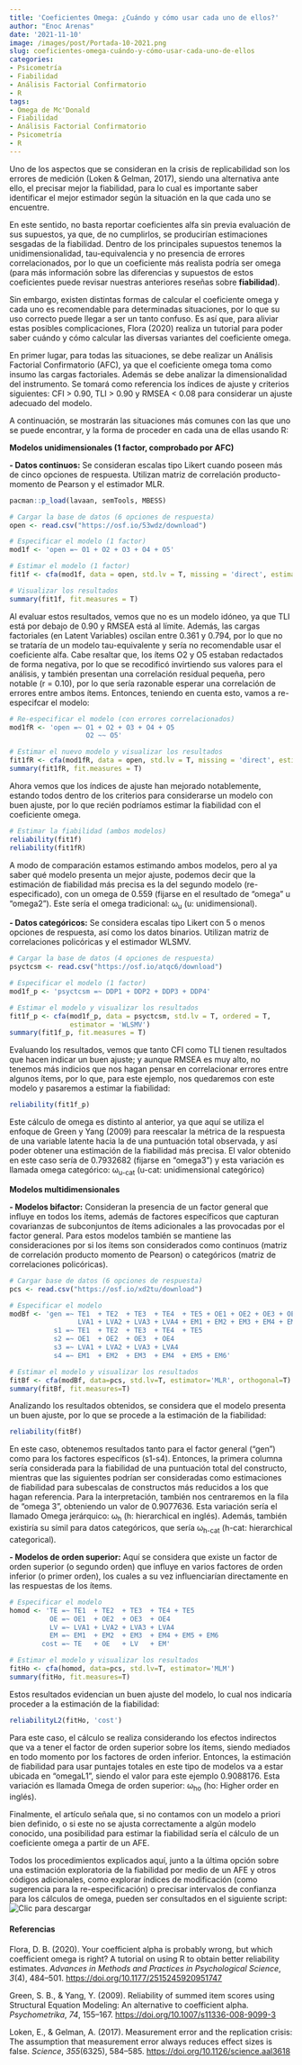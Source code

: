 ```yaml
---
title: 'Coeficientes Omega: ¿Cuándo y cómo usar cada uno de ellos?'
author: "Enoc Arenas"
date: '2021-11-10'
image: /images/post/Portada-10-2021.png
slug: coeficientes-omega-cuándo-y-cómo-usar-cada-uno-de-ellos
categories:
- Psicometría
- Fiabilidad
- Análisis Factorial Confirmatorio
- R
tags:
- Omega de Mc'Donald
- Fiabilidad
- Análisis Factorial Confirmatorio
- Psicometría
- R
---
```


Uno de los aspectos que se consideran en la crisis de replicabilidad son los errores de medición (Loken & Gelman, 2017), siendo una alternativa ante ello, el precisar mejor la fiabilidad, para lo cual es importante saber identificar el mejor estimador según la situación en la que cada uno se encuentre.

En este sentido, no basta reportar coeficientes alfa sin previa evaluación de sus supuestos, ya que, de no cumplirlos, se producirían estimaciones sesgadas de la fiabilidad. Dentro de los principales supuestos tenemos la unidimensionalidad, tau-equivalencia y no presencia de errores correlacionados, por lo que un coeficiente más realista podría ser omega (para más información sobre las diferencias y supuestos de estos coeficientes puede revisar nuestras anteriores reseñas sobre **fiabilidad**).

Sin embargo, existen distintas formas de calcular el coeficiente omega y cada uno es recomendable para determinadas situaciones, por lo que su uso correcto puede llegar a ser un tanto confuso. Es así que, para aliviar estas posibles complicaciones, Flora (2020) realiza un tutorial para poder saber cuándo y cómo calcular las diversas variantes del coeficiente omega.

En primer lugar, para todas las situaciones, se debe realizar un Análisis Factorial Confirmatorio (AFC), ya que el coeficiente omega toma como insumo las cargas factoriales. Además se debe analizar la dimensionalidad del instrumento. Se tomará como referencia los índices de ajuste y criterios siguientes: CFI > 0.90, TLI > 0.90 y RMSEA < 0.08 para considerar un ajuste adecuado del modelo. 

A continuación, se mostrarán las situaciones más comunes con las que uno se puede encontrar, y la forma de proceder en cada una de ellas usando R:

**Modelos unidimensionales (1 factor, comprobado por AFC)**

**-	Datos continuos:** Se consideran escalas tipo Likert cuando poseen más de cinco opciones de respuesta. Utilizan matriz de correlación producto-momento de Pearson y el estimador MLR.

```r
pacman::p_load(lavaan, semTools, MBESS)
```

```r
# Cargar la base de datos (6 opciones de respuesta)
open <- read.csv("https://osf.io/53wdz/download")

# Especificar el modelo (1 factor)
mod1f <- 'open =~ O1 + O2 + O3 + O4 + O5'

# Estimar el modelo (1 factor)
fit1f <- cfa(mod1f, data = open, std.lv = T, missing = 'direct', estimator = 'MLR')

# Visualizar los resultados
summary(fit1f, fit.measures = T)
```

Al evaluar estos resultados, vemos que no es un modelo idóneo, ya que TLI está por debajo de 0.90 y RMSEA está al límite. Además, las cargas factoriales (en Latent Variables) oscilan entre 0.361 y 0.794, por lo que no se trataría de un modelo tau-equivalente y sería no recomendable usar el coeficiente alfa. Cabe resaltar que, los ítems O2 y O5 estaban redactados de forma negativa, por lo que se recodificó invirtiendo sus valores para el análisis, y también presentan una correlación residual pequeña, pero notable (r = 0.10), por lo que sería razonable esperar una correlación de errores entre ambos ítems. Entonces, teniendo en cuenta esto, vamos a re-especifcar el modelo:

```r
# Re-especificar el modelo (con errores correlacionados)
mod1fR <- 'open =~ O1 + O2 + O3 + O4 + O5
                   O2 ~~ O5'

# Estimar el nuevo modelo y visualizar los resultados
fit1fR <- cfa(mod1fR, data = open, std.lv = T, missing = 'direct', estimator = 'MLR')
summary(fit1fR, fit.measures = T)
```

Ahora vemos que los índices de ajuste han mejorado notablemente, estando todos dentro de los criterios para considerarse un modelo con buen ajuste, por lo que recién podríamos estimar la fiabilidad con el coeficiente omega.

```r
# Estimar la fiabilidad (ambos modelos)
reliability(fit1f)
reliability(fit1fR)
```

A modo de comparación estamos estimando ambos modelos, pero al ya saber qué modelo presenta un mejor ajuste, podemos decir que la estimación de fiabilidad más precisa es la del segundo modelo (re-especificado), con un omega de 0.559 (fijarse en el resultado de “omega” u “omega2”). Este sería el omega tradicional: ω<sub>u</sub> (u: unidimensional).

**-	Datos categóricos:** Se considera escalas tipo Likert con 5 o menos opciones de respuesta, así como los datos binarios. Utilizan matriz de correlaciones policóricas y el estimador WLSMV.

```r
# Cargar la base de datos (4 opciones de respuesta)
psyctcsm <- read.csv("https://osf.io/atqc6/download")

# Especificar el modelo (1 factor)
mod1f_p <- 'psyctcsm =~ DDP1 + DDP2 + DDP3 + DDP4'

# Estimar el modelo y visualizar los resultados
fit1f_p <- cfa(mod1f_p, data = psyctcsm, std.lv = T, ordered = T,
               estimator = 'WLSMV')
summary(fit1f_p, fit.measures = T)
```

Evaluando los resultados, vemos que tanto CFI como TLI tienen resultados que hacen indicar un buen ajuste; y aunque RMSEA es muy alto, no tenemos más indicios que nos hagan pensar en correlacionar errores entre algunos ítems, por lo que, para este ejemplo, nos quedaremos con este modelo y pasaremos a estimar la fiabilidad:

```r
reliability(fit1f_p)
```

Este cálculo de omega es distinto al anterior, ya que aquí se utiliza el enfoque de Green y Yang (2009) para reescalar la métrica de la respuesta de una variable latente hacia la de una puntuación total observada, y así poder obtener una estimación de la fiabilidad más precisa. El valor obtenido en este caso sería de 0.7932682 (fijarse en “omega3”) y esta variación es llamada omega categórico: ω<sub>u-cat</sub> (u-cat: unidimensional categórico)

**Modelos multidimensionales**

**- Modelos bifactor:** Consideran la presencia de un factor general que influye en todos los ítems, además de factores específicos que capturan covarianzas de subconjuntos de ítems adicionales a las provocadas por el factor general. Para estos modelos también se mantiene las consideraciones por si los ítems son considerados como continuos (matriz de correlación producto momento de Pearson) o categóricos (matriz de correlaciones policóricas).

```r
# Cargar base de datos (6 opciones de respuesta)
pcs <- read.csv("https://osf.io/xd2tu/download")

# Especificar el modelo
modBf <- 'gen =~ TE1  + TE2  + TE3  + TE4  + TE5 + OE1 + OE2 + OE3 + OE4 +
                 LVA1 + LVA2 + LVA3 + LVA4 + EM1 + EM2 + EM3 + EM4 + EM5 + EM6
           s1 =~ TE1  + TE2  + TE3  + TE4  + TE5 
           s2 =~ OE1  + OE2  + OE3  + OE4
           s3 =~ LVA1 + LVA2 + LVA3 + LVA4
           s4 =~ EM1  + EM2  + EM3  + EM4  + EM5 + EM6'

# Estimar el modelo y visualizar los resultados
fitBf <- cfa(modBf, data=pcs, std.lv=T, estimator='MLR', orthogonal=T)
summary(fitBf, fit.measures=T)
```

Analizando los resultados obtenidos, se considera que el modelo presenta un buen ajuste, por lo que se procede a la estimación de la fiabilidad:

```r
reliability(fitBf)
```

En este caso, obtenemos resultados tanto para el factor general (“gen”) como para los factores específicos (s1-s4). Entonces, la primera columna sería considerada para la fiabilidad de una puntuación total del constructo, mientras que las siguientes podrían ser consideradas como estimaciones de fiabilidad para subescalas de constructos más reducidos a los que hagan referencia. Para la interpretación, también nos centraremos en la fila de “omega 3”, obteniendo un valor de 0.9077636. Esta variación sería el llamado Omega jerárquico: ω<sub>h</sub> (h: hierarchical en inglés). Además, también existiría su símil para datos categóricos, que sería ω<sub>h-cat</sub> (h-cat: hierarchical categorical).

**-	Modelos de orden superior:** Aquí se considera que existe un factor de orden superior (o segundo orden) que influye en varios factores de orden inferior (o primer orden), los cuales a su vez influenciarían directamente en las respuestas de los ítems.

```r
# Especificar el modelo
homod <- 'TE =~ TE1  + TE2  + TE3  + TE4 + TE5 
          OE =~ OE1  + OE2  + OE3  + OE4
          LV =~ LVA1 + LVA2 + LVA3 + LVA4
          EM =~ EM1  + EM2  + EM3  + EM4 + EM5 + EM6
        cost =~ TE   + OE   + LV   + EM'

# Estimar el modelo y visualizar los resultados
fitHo <- cfa(homod, data=pcs, std.lv=T, estimator='MLM')
summary(fitHo, fit.measures=T)
```

Estos resultados evidencian un buen ajuste del modelo, lo cual nos indicaría proceder a la estimación de la fiabilidad:

```r
reliabilityL2(fitHo, 'cost')
```

Para este caso, el cálculo se realiza considerando los efectos indirectos que va a tener el factor de orden superior sobre los ítems, siendo mediados en todo momento por los factores de orden inferior. Entonces, la estimación de fiabilidad para usar puntajes totales en este tipo de modelos va a estar ubicada en “omegaL1”, siendo el valor para este ejemplo 0.9088176. Esta variación es llamada Omega de orden superior: ω<sub>ho</sub> (ho: Higher order en inglés).

Finalmente, el artículo señala que, si no contamos con un modelo a priori bien definido, o si este no se ajusta correctamente a algún modelo conocido, una posibilidad para estimar la fiabilidad sería el cálculo de un coeficiente omega a partir de un AFE.

Todos los procedimientos explicados aquí, junto a la última opción sobre una estimación exploratoria de la fiabilidad por medio de un AFE y otros códigos adicionales, como explorar índices de modificación (como sugerencia para la re-especificación) o precisar intervalos de confianza para los cálculos de omega, pueden ser consultados en el siguiente script: ![Clic para descargar](C:/Users/universidad/Documents/GitHub/pagina-web/content/post/2021-11-10-coeficientes-omega-cuándo-y-cómo-usar-cada-uno-de-ellos/Script_Ejemplo.R)


#### Referencias

Flora, D. B. (2020). Your coefficient alpha is probably wrong, but which coefficient omega is right? A tutorial on using R to obtain better reliability estimates. *Advances in Methods and Practices in Psychological Science*, *3*(4), 484–501. [https://doi.org/10.1177/2515245920951747](https://doi.org/10.1177/2515245920951747){target="_blank"}

Green, S. B., & Yang, Y. (2009). Reliability of summed item scores using Structural Equation Modeling: An alternative to coefficient alpha. *Psychometrika*, *74*, 155–167. [https://doi.org/10.1007/s11336-008-9099-3](https://doi.org/10.1007/s11336-008-9099-3){target="_blank"}

Loken, E., & Gelman, A. (2017). Measurement error and the replication crisis: The assumption that measurement error always reduces effect sizes is false. *Science*, *355*(6325), 584–585. [https://doi.org/10.1126/science.aal3618](https://doi.org/10.1126/science.aal3618){target="_blank"}
